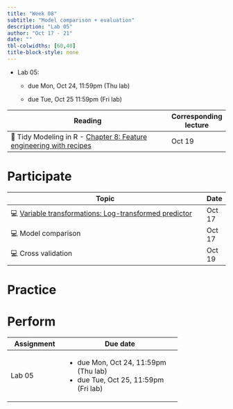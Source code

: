 ```yaml
---
title: "Week 08"
subtitle: "Model comparison + evaluation"
description: "Lab 05"
author: "Oct 17 - 21"
date: ""
tbl-colwidths: [60,40]
title-block-style: none
---
```


::: callout-important
-   Lab 05:
    -   due Mon, Oct 24, 11:59pm (Thu lab)

    -   due Tue, Oct 25 11:59pm (Fri lab)
:::

+----------------------------------------------------------------------------------------------------------+-----------------------+
| Reading                                                                                                  | Corresponding lecture |
+==========================================================================================================+=======================+
| 📖 Tidy Modeling in R - [Chapter 8: Feature engineering with recipes](https://www.tmwr.org/recipes.html) | Oct 19                |
+----------------------------------------------------------------------------------------------------------+-----------------------+

# Participate

| Topic                                                                                          | Date   |
|------------------------------------------------------------------------------------------------|--------|
| 💻 [Variable transformations: Log-transformed predictor](../slides/14-transform-predictor.qmd) | Oct 17 |
| 💻 Model comparison                                                                            | Oct 17 |
| 💻 Cross validation                                                                            | Oct 19 |

# Practice

# Perform

+--------------+----------------------------------------+
| Assignment   | Due date                               |
+==============+========================================+
| Lab 05       | -   due Mon, Oct 24, 11:59pm (Thu lab) |
|              | -   due Tue, Oct 25, 11:59pm (Fri lab) |
+--------------+----------------------------------------+
